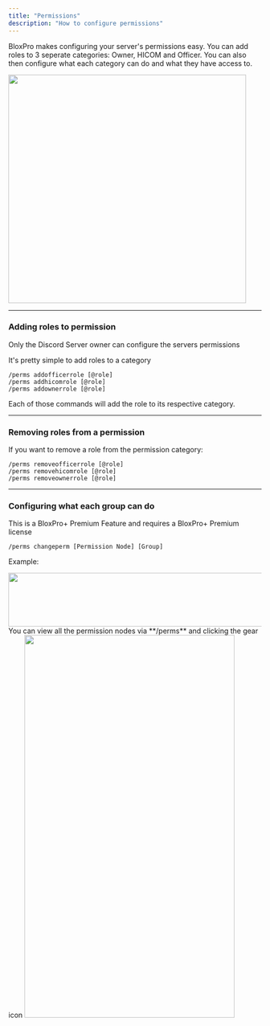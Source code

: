```yaml
---
title: "Permissions"
description: "How to configure permissions"
---
```


BloxPro makes configuring your server's permissions easy. You can add roles to 3 seperate categories: Owner, HICOM and Officer. You can also then configure what each category can do and what they have access to.

<img height="455" width="473" src="https://files.gitbook.com/v0/b/gitbook-x-prod.appspot.com/o/spaces%2FZaKJVnckNb0nrpnngOU9%2Fuploads%2FKHXYw1kfFV6jFBDpbkqB%2F%7B1662A7E7-7FA2-4CC2-BFC2-6E58416586FF%7D.png?alt=media&token=6014d62c-4680-41ac-9eb5-7d07a8e6ca99" />

***

### Adding roles to permission[](#adding-roles-to-permission)

<Warning>
  Only the Discord Server owner can configure the servers permissions
</Warning>

It's pretty simple to add roles to a category

```
/perms addofficerrole [@role]
/perms addhicomrole [@role]
/perms addownerrole [@role]
```

Each of those commands will add the role to its respective category.

***

### Removing roles from a permission[](#removing-roles-from-a-permission)

If you want to remove a role from the permission category:

```
/perms removeofficerrole [@role]
/perms removehicomrole [@role]
/perms removeownerrole [@role]
```

***

### Configuring what each group can do[](#configuring-what-each-group-can-do)

<Warning>
  This is a BloxPro+ Premium Feature and requires a BloxPro+ Premium license
</Warning>

```
/perms changeperm [Permission Node] [Group]
```

Example:

<img height="107" width="695" src="https://files.gitbook.com/v0/b/gitbook-x-prod.appspot.com/o/spaces%2FZaKJVnckNb0nrpnngOU9%2Fuploads%2F9T1fIaYIJpSnFhqdPGfL%2F%7BCA3769E3-BF02-4AA7-A589-EA9D38B82260%7D.png?alt=media&token=175bc92e-31c7-45b0-8c27-f6da0bbe9508" />

<Tip>
  You can view all the permission nodes via **/perms** and clicking the gear icon
</Tip>

<img height="762" width="418" src="https://files.gitbook.com/v0/b/gitbook-x-prod.appspot.com/o/spaces%2FZaKJVnckNb0nrpnngOU9%2Fuploads%2F2BhCbWYho9LXitwfC4NF%2Fimage.png?alt=media&token=39c93a68-0da7-47e2-892a-06e7614600a9" />